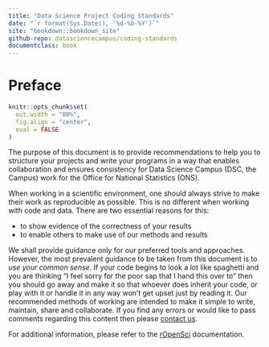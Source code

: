 ```yaml
--- 
title: "Data Science Project Coding Standards"
date: "`r format(Sys.Date(), '%d-%b-%Y')`"
site: "bookdown::bookdown_site"
github-repo: datasciencecampus/coding-standards
documentclass: book
---
```


# Preface {-}

```r
knitr::opts_chunk$set(
  out.width = "80%",
  fig.align = "center",
  eval = FALSE
)
```

The purpose of this document is to provide recommendations to help you to structure your projects and write your programs in a way that enables collaboration and ensures consistency for Data Science Campus (DSC, the Campus) work for the Office for National Statistics (ONS). 

When working in a scientific environment, one should always strive to make their work as reproducible as possible. This is no different when working with code and data. There are two essential reasons for this:

* to show evidence of the correctness of your results
* to enable others to make use of our methods and results

We shall provide guidance only for our preferred tools and approaches. However, the most prevalent guidance to be taken from this document is to *use your common sense*. If your code begins to look a lot like spaghetti and you are thinking "I feel sorry for the poor sap that I hand this over to" then you should go away and make it so that whoever does inherit your code, or play with it or handle it in any way won't get upset just by reading it. Our recommended methods of working are intended to make it simple to write, maintain, share and collaborate. If you find any errors or would like to pass comments regarding this content then please [contact us](mailto:nathan.eastwood@ons.gov.uk).

For additional information, please refer to the [rOpenSci](http://ropensci.github.io/reproducibility-guide/) documentation.
